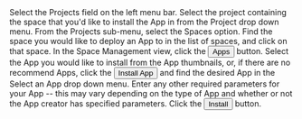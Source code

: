 
<Step>
    Select the <NavStep>Projects</NavStep> field on the left menu bar.
</Step>
<Step>
    Select the project containing the space that you'd like to install
    the App in from the Project drop down menu.
</Step>
<Step>
    From the Projects sub-menu, select the Spaces option.
</Step>
<Step>
    Find the space you would like to deploy an App to in the list of spaces, and click on that
    space.
</Step>
<Step>
    In the Space Management view, click the <Button>Apps</Button> button.
</Step>
<Step>
    Select the App you would like to install from the App thumbnails, or, if there
    are no recommend Apps, click the <Button>Install App</Button> and find  the
    desired App in the <Label>Select an App</Label> drop down menu.
</Step>
<Step>
    Enter any other required parameters for your App -- this may vary depending on
    the type of App and whether or not the App creator has specified parameters.
</Step>
<Step>
    Click the <Button>Install</Button> button.
</Step>